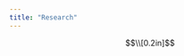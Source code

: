 ```yaml
---
title: "Research"
---
```

<style type="text/css">

.main-container {
  max-width: 800px; 
}

</style>

$$\\[0.2in]$$
